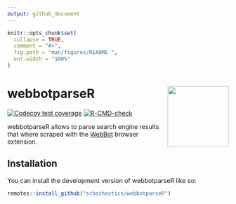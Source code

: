 ```yaml
---
output: github_document
---
```


<!-- README.md is generated from README.Rmd. Please edit that file -->

```r
knitr::opts_chunk$set(
  collapse = TRUE,
  comment = "#>",
  fig.path = "man/figures/README-",
  out.width = "100%"
)
```

# webbotparseR  <img src="man/figures/logo.png" align="right" height="139" />

<!-- badges: start -->
[![Codecov test coverage](https://codecov.io/gh/schochastics/webbotparseR/branch/main/graph/badge.svg)](https://app.codecov.io/gh/schochastics/webbotparseR?branch=main)
[![R-CMD-check](https://github.com/schochastics/webbotparseR/actions/workflows/R-CMD-check.yaml/badge.svg)](https://github.com/schochastics/webbotparseR/actions/workflows/R-CMD-check.yaml)
<!-- badges: end -->

webbotparseR allows to parse search engine results that where scraped with the [WebBot](https://github.com/gesiscss/WebBot) browser extension.

## Installation

You can install the development version of webbotparseR like so:

``` r
remotes::install_github("schochastics/webbotparseR")
```


